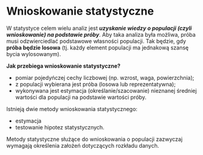 # Wnioskowanie statystyczne

W statystyce celem wielu analiz jest ***uzyskanie wiedzy o populacji (czyli wnioskowanie) na podstawie próby***. Aby taka analiza była możliwa, próba musi odzwierciedlać podstawowe własności populacji. Tak będzie, gdy **próba będzie losowa** (tj. każdy element populacji ma jednakową szansę bycia wylosowanym).

**Jak przebiega wnioskowanie statystyczne?**

-   pomiar pojedyńczej cechy liczbowej (np. wzrost, waga, powierzchnia);
-   z populacji wybierana jest próba (losowa lub reprezentatywna);
-   wykonywana jest estymacja (określanie/szacowanie) nieznanej średniej wartości dla populacji na podstawie wartości próby.

Istnieją dwie metody wnioskowania statystycznego:

-   estymacja
-   testowanie hipotez statystycznych.

Metody statystyczne służące do wnioskowania o populacji zazwyczaj wymagają określenia założeń dotyczących rozkładu danych.

